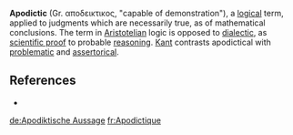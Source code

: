'''Apodictic''' (Gr. &alpha;&pi;&omicron;&delta;&epsilon;&iota;&kappa;&tau;&iota;&kappa;&omicron;&sigmaf;, "capable of demonstration"), a [[logic]]al term, applied to judgments which are necessarily true, as of mathematical conclusions. The term in [[Aristotelian]] logic is opposed to [[dialectic]], as [[scientific proof]] to probable [[reasoning]]. [[Kant]] contrasts apodictical with [[problematic]] and [[assertorical]].

== References ==
* {{1911}}

{{Philo-stub}}

[[de:Apodiktische Aussage]]
[[fr:Apodictique]]
